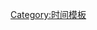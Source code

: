 {{Hatnote|1=[[File:Nuvola apps important yellow.svg|17px]]&nbsp;除特別註明外，此條目或章節的時間均以[[UTC+7|東七區]]時間（UTC+7）為準。}}<noinclude>[[Category:时间模板]]</noinclude>